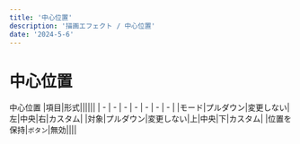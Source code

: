 ---
title: '中心位置'
description: '描画エフェクト / 中心位置'
date: '2024-5-6'
---

# 中心位置

中心位置
|項目|形式||||||
| - | - | - | - | - | - | - |
|モード|プルダウン|変更しない|左|中央|右|カスタム|
|対象|プルダウン|変更しない|上|中央|下|カスタム|
|位置を保持|`ボタン`|無効|||| 
